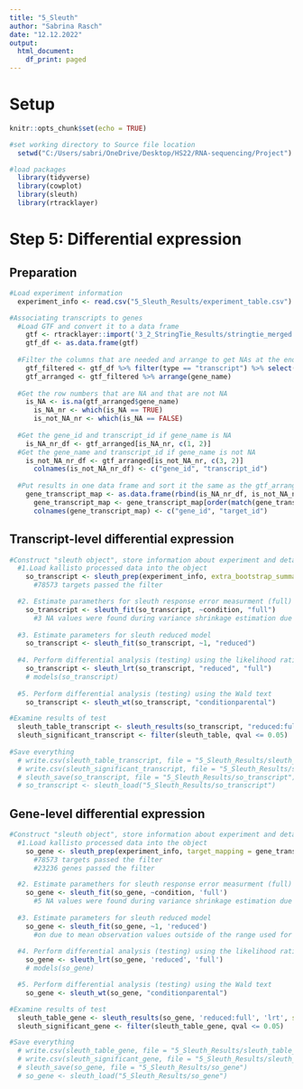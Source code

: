 ---
title: "5_Sleuth"
author: "Sabrina Rasch"
date: "12.12.2022"
output:
  html_document:
    df_print: paged
---

# Setup

```{r message=FALSE, include=FALSE}
knitr::opts_chunk$set(echo = TRUE)

#set working directory to Source file location
  setwd("C:/Users/sabri/OneDrive/Desktop/HS22/RNA-sequencing/Project")

#load packages
  library(tidyverse)
  library(cowplot)
  library(sleuth)
  library(rtracklayer)

```

# Step 5: Differential expression

## Preparation

```{r}
#Load experiment information
  experiment_info <- read.csv("5_Sleuth_Results/experiment_table.csv")

#Associating transcripts to genes
  #Load GTF and convert it to a data frame
    gtf <- rtracklayer::import('3_2_StringTie_Results/stringtie_merged.gtf')
    gtf_df <- as.data.frame(gtf)
  
  #Filter the columns that are needed and arrange to get NAs at the end
    gtf_filtered <- gtf_df %>% filter(type == "transcript") %>% select(gene_id, transcript_id, gene_name, ref_gene_id)
    gtf_arranged <- gtf_filtered %>% arrange(gene_name)
  
  #Get the row numbers that are NA and that are not NA
    is_NA <- is.na(gtf_arranged$gene_name)
      is_NA_nr <- which(is_NA == TRUE)
      is_not_NA_nr <- which(is_NA == FALSE)
  
  #Get the gene_id and transcript_id if gene_name is NA
    is_NA_nr_df <- gtf_arranged[is_NA_nr, c(1, 2)]
  #Get the gene_name and transcript_id if gene_name is not NA
    is_not_NA_nr_df <- gtf_arranged[is_not_NA_nr, c(3, 2)]
      colnames(is_not_NA_nr_df) <- c("gene_id", "transcript_id")
  
  #Put results in one data frame and sort it the same as the gtf_arranged
    gene_transcript_map <- as.data.frame(rbind(is_NA_nr_df, is_not_NA_nr_df))
      gene_transcript_map <- gene_transcript_map[order(match(gene_transcript_map[,2],gtf_filtered[,2])),]
      colnames(gene_transcript_map) <- c("gene_id", "target_id")
```

## Transcript-level differential expression

```{r}
#Construct "sleuth object", store information about experiment and details of model
  #1.Load kallisto processed data into the object
    so_transcript <- sleuth_prep(experiment_info, extra_bootstrap_summary = TRUE)
      #78573 targets passed the filter

  #2. Estimate paramethers for sleuth response error measurment (full) model
    so_transcript <- sleuth_fit(so_transcript, ~condition, "full")
      #3 NA values were found during variance shrinkage estimation due to mean observation values outside of the range used for the LOESS fit. The LOESS fit will be repeated using exact computation of the fitted surface to extrapolate the missing values. These are the target ids with NA values: ENST00000582591.1, MSTRG.11145.1, MSTRG.11579.10
  
  #3. Estimate parameters for sleuth reduced model
    so_transcript <- sleuth_fit(so_transcript, ~1, "reduced")
  
  #4. Perform differential analysis (testing) using the likelihood ratio test
    so_transcript <- sleuth_lrt(so_transcript, "reduced", "full")
    # models(so_transcript)
  
  #5. Perform differential analysis (testing) using the Wald text
    so_transcript <- sleuth_wt(so_transcript, "conditionparental")

#Examine results of test
  sleuth_table_transcript <- sleuth_results(so_transcript, "reduced:full", "lrt", show_all = FALSE)
  sleuth_significant_transcript <- filter(sleuth_table, qval <= 0.05)
  
#Save everything
  # write.csv(sleuth_table_transcript, file = "5_Sleuth_Results/sleuth_table_transcript.csv")
  # write.csv(sleuth_significant_transcript, file = "5_Sleuth_Results/sleuth_significant_transcript.csv")
  # sleuth_save(so_transcript, file = "5_Sleuth_Results/so_transcript")
  # so_transcript <- sleuth_load("5_Sleuth_Results/so_transcript")
```

## Gene-level differential expression

```{r}
#Construct "sleuth object", store information about experiment and details of model
  #1.Load kallisto processed data into the object
    so_gene <- sleuth_prep(experiment_info, target_mapping = gene_transcript_map, aggregation_column = "gene_id", gene_mode = TRUE, extra_bootstrap_summary = TRUE)
      #78573 targets passed the filter
      #23236 genes passed the filter

  #2. Estimate paramethers for sleuth response error measurment (full) model
    so_gene <- sleuth_fit(so_gene, ~condition, 'full')
      #5 NA values were found during variance shrinkage estimation due to mean observation values outside of the range used for the LOESS fit. The LOESS fit will be repeated using exact computation of the fitted surface to extrapolate the missing values. These are the target ids with NA values: AC016907.3, LRP2, RNF152, RP13-580B18.4, ZDHHC22
  
  #3. Estimate parameters for sleuth reduced model
    so_gene <- sleuth_fit(so_gene, ~1, 'reduced')
      #on due to mean observation values outside of the range used for the LOESS fit. The LOESS fit will be repeated using exact computation of the fitted surface to extrapolate the missing values. These are the target ids with NA values: AC016907.3, LRP2, RNF152, RP13-580B18.4, ZDHHC22, MT-CO1
  
  #4. Perform differential analysis (testing) using the likelihood ratio test
    so_gene <- sleuth_lrt(so_gene, 'reduced', 'full')
    # models(so_gene)

  #5. Perform differential analysis (testing) using the Wald text
    so_gene <- sleuth_wt(so_gene, "conditionparental")

#Examine results of test
  sleuth_table_gene <- sleuth_results(so_gene, 'reduced:full', 'lrt', show_all = FALSE)
  sleuth_significant_gene <- filter(sleuth_table_gene, qval <= 0.05)

#Save everything
  # write.csv(sleuth_table_gene, file = "5_Sleuth_Results/sleuth_table_gene.csv")
  # write.csv(sleuth_significant_gene, file = "5_Sleuth_Results/sleuth_significant_gene.csv")
  # sleuth_save(so_gene, file = "5_Sleuth_Results/so_gene")
  # so_gene <- sleuth_load("5_Sleuth_Results/so_gene")
```

